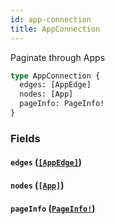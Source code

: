 ```yaml
---
id: app-connection
title: AppConnection
---
```


Paginate through Apps

```graphql
type AppConnection {
  edges: [AppEdge]
  nodes: [App]
  pageInfo: PageInfo!
}
```

### Fields

#### `edges` ([`[AppEdge]`](/developers/shared-apis/adminidentity-api/graphql/reference/objects/app-edge))

#### `nodes` ([`[App]`](/developers/shared-apis/adminidentity-api/graphql/reference/objects/app))

#### `pageInfo` ([`PageInfo!`](/developers/shared-apis/adminidentity-api/graphql/reference/objects/page-info))
